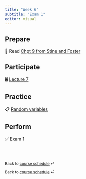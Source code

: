 ```yaml
---
title: "Week 6"
subtitle: "Exam 1"
editor: visual
---
```


## Prepare

📖 Read [Chpt 9 from Stine and Foster](https://www.pearson.com/us/higher-education/product/Stine-Statistics-for-Business-Decision-Making-and-Analysis-3rd-Edition/9780134497167.html)

## Participate

🖥️ [Lecture 7](/slides/lect_07.html)

## Practice

📋 [Random variables](/ae/ae-8.html)

## Perform

✅ Exam 1

<br><br>

::: {style="font-size: 0.875em;"}
Back to [course schedule](/ "Course schedule") ⏎
:::

::: {style="font-size: 0.875em;"}
Back to [course schedule](/ "Course schedule") ⏎
:::
